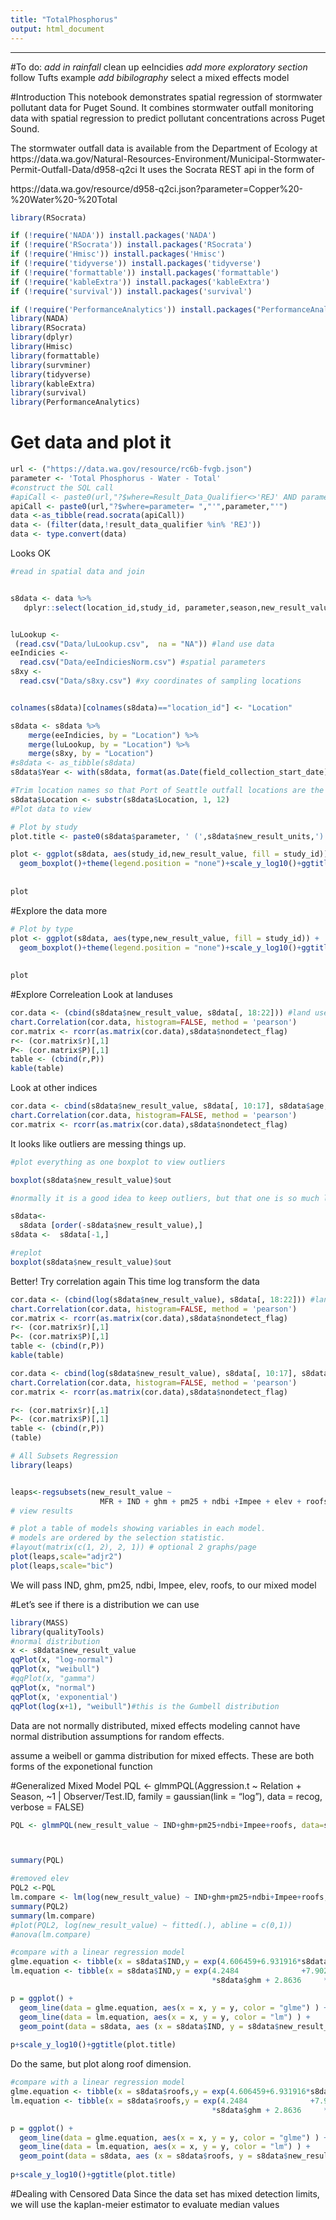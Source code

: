 ---
title: "TotalPhosphorus"
output: html_document
---


---
#To do: 
*add in rainfall 
*clean up eeIncidies
*add more exploratory section
*follow Tufts example
*add bibilography
*select a mixed effects model

#Introduction
This notebook demonstrates spatial regression of stormwater pollutant data for Puget Sound. It combines stormwater outfall monitoring data with spatial regression to predict pollutant concentrations across Puget Sound. 

The stormwater outfall data is available from the Department of Ecology at
https://data.wa.gov/Natural-Resources-Environment/Municipal-Stormwater-Permit-Outfall-Data/d958-q2ci
It uses the Socrata REST api in the form of 

https://data.wa.gov/resource/d958-q2ci.json?parameter=Copper%20-%20Water%20-%20Total




```{r include=FALSE}
library(RSocrata)

if (!require('NADA')) install.packages('NADA')
if (!require('RSocrata')) install.packages('RSocrata')
if (!require('Hmisc')) install.packages('Hmisc')
if (!require('tidyverse')) install.packages('tidyverse')
if (!require('formattable')) install.packages('formattable')
if (!require('kableExtra')) install.packages('kableExtra')
if (!require('survival')) install.packages('survival')

if (!require('PerformanceAnalytics')) install.packages("PerformanceAnalytics")
library(NADA)
library(RSocrata)
library(dplyr)
library(Hmisc)
library(formattable)
library(survminer)
library(tidyverse)
library(kableExtra)
library(survival)
library(PerformanceAnalytics)
```
# Get data and plot it
```{r}
url <- ("https://data.wa.gov/resource/rc6b-fvgb.json")
parameter <- 'Total Phosphorus - Water - Total'
#construct the SQL call 
#apiCall <- paste0(url,"?$where=Result_Data_Qualifier<>'REJ' AND parameter= ","'",parameter,"'")
apiCall <- paste0(url,"?$where=parameter= ","'",parameter,"'")
data <-as_tibble(read.socrata(apiCall))
data <- (filter(data,!result_data_qualifier %in% 'REJ'))
data <- type.convert(data)

```
Looks OK

```{r echo=TRUE}
#read in spatial data and join


s8data <- data %>% 
   dplyr::select(location_id,study_id, parameter,season,new_result_value,nondetect_flag, new_result_units,field_collection_start_date,type) #sampling data


luLookup <-
 (read.csv("Data/luLookup.csv",  na = "NA")) #land use data
eeIndicies <-
  read.csv("Data/eeIndiciesNorm.csv") #spatial parameters
s8xy <-
  read.csv("Data/s8xy.csv") #xy coordinates of sampling locations


colnames(s8data)[colnames(s8data)=="location_id"] <- "Location"
```


```{r echo=TRUE}
s8data <- s8data %>%
    merge(eeIndicies, by = "Location") %>%
    merge(luLookup, by = "Location") %>%
    merge(s8xy, by = "Location") 
#s8data <- as_tibble(s8data)
s8data$Year <- with(s8data, format(as.Date(field_collection_start_date),"%Y"))

#Trim location names so that Port of Seattle outfall locations are the same (all same study)
s8data$Location <- substr(s8data$Location, 1, 12)
#Plot data to view

# Plot by study 
plot.title <- paste0(s8data$parameter, ' (',s8data$new_result_units,')')

plot <- ggplot(s8data, aes(study_id,new_result_value, fill = study_id)) + 
  geom_boxplot()+theme(legend.position = "none")+scale_y_log10()+ggtitle(plot.title)
 
   
plot
```
#Explore the data more 
```{r}

# Plot by type 
plot <- ggplot(s8data, aes(type,new_result_value, fill = study_id)) + 
  geom_boxplot()+theme(legend.position = "none")+scale_y_log10()+ggtitle(plot.title)
 
   
plot
```
#Explore Correleation
Look at landuses 
```{r echo=TRUE}
cor.data <- (cbind(s8data$new_result_value, s8data[, 18:22])) #land uses
chart.Correlation(cor.data, histogram=FALSE, method = 'pearson')
cor.matrix <- rcorr(as.matrix(cor.data),s8data$nondetect_flag)
r<- (cor.matrix$r)[,1]
P<- (cor.matrix$P)[,1]
table <- (cbind(r,P))
kable(table)

```
Look at other indices 
```{r}
cor.data <- cbind(s8data$new_result_value, s8data[, 10:17], s8data$age, s8data$elev) #indicies from earth engine
chart.Correlation(cor.data, histogram=FALSE, method = 'pearson')
cor.matrix <- rcorr(as.matrix(cor.data),s8data$nondetect_flag)
```

It looks like outliers are messing things up. 

```{r}
#plot everything as one boxplot to view outliers 

boxplot(s8data$new_result_value)$out


```

```{r}
#normally it is a good idea to keep outliers, but that one is so much larger, this is probably skewing things. 

s8data<-
  s8data [order(-s8data$new_result_value),] 
s8data <-  s8data[-1,]

#replot 
boxplot(s8data$new_result_value)$out
```
Better! Try correlation again 
This time log transform the data 

```{r echo=TRUE}
cor.data <- (cbind(log(s8data$new_result_value), s8data[, 18:22])) #land uses
chart.Correlation(cor.data, histogram=FALSE, method = 'pearson')
cor.matrix <- rcorr(as.matrix(cor.data),s8data$nondetect_flag)
r<- (cor.matrix$r)[,1]
P<- (cor.matrix$P)[,1]
table <- (cbind(r,P))
kable(table)
```

```{r}

cor.data <- cbind(log(s8data$new_result_value), s8data[, 10:17], s8data$age, s8data$elev) #indicies from earth engine
chart.Correlation(cor.data, histogram=FALSE, method = 'pearson')
cor.matrix <- rcorr(as.matrix(cor.data),s8data$nondetect_flag)


```


```{r}
r<- (cor.matrix$r)[,1]
P<- (cor.matrix$P)[,1]
table <- (cbind(r,P))
(table)
```
```{r}


# All Subsets Regression
library(leaps)


leaps<-regsubsets(new_result_value ~ 
                    MFR + IND + ghm + pm25 + ndbi +Impee + elev + roofs + elev, data=s8data,method = "forward")
# view results 

# plot a table of models showing variables in each model.
# models are ordered by the selection statistic.
#layout(matrix(c(1, 2), 2, 1)) # optional 2 graphs/page
plot(leaps,scale="adjr2")
plot(leaps,scale="bic")
```
We will pass IND, ghm, pm25, ndbi, Impee, elev, roofs,  to our mixed model

#Let's see if there is a distribution we can use

```{r}
library(MASS)
library(qualityTools)
#normal distribution
x <- s8data$new_result_value
qqPlot(x, "log-normal")
qqPlot(x, "weibull")
#qqPlot(x, "gamma")
qqPlot(x, "normal")
qqPlot(x, 'exponential')
qqPlot(log(x+1), "weibull")#this is the Gumbell distribution


```
Data are not normally distributed, mixed effects modeling cannot have normal distribution assumptions for random effects. 

assume a weibell or gamma distribution for mixed effects. These are both forms of the exponetional function

#Generalized Mixed Model 
PQL <- glmmPQL(Aggression.t ~ Relation + Season, ~1 | Observer/Test.ID, family = gaussian(link = "log"),
    data = recog, verbose = FALSE)
    
```{r}
PQL <- glmmPQL(new_result_value ~ IND+ghm+pm25+ndbi+Impee+roofs, data=s8data, random = ~1|Location,family = gaussian(link = 'log'))



summary(PQL)
```


```{r}

#removed elev 
PQL2 <-PQL
lm.compare <- lm(log(new_result_value) ~ IND+ghm+pm25+ndbi+Impee+roofs, data = s8data)
summary(PQL2)
summary(lm.compare)
#plot(PQL2, log(new_result_value) ~ fitted(.), abline = c(0,1))
#anova(lm.compare)
```



```{r}
#compare with a linear regression model 
glme.equation <- tibble(x = s8data$IND,y = exp(4.606459+6.931916*s8data$IND-2.608815*s8data$ghm+ 2.447038*s8data$pm25+2.650185*s8data$ndbi-3.005394*s8data$Impee +4.317118*s8data$roofs))
lm.equation <- tibble(x = s8data$IND,y = exp(4.2484              +7.9020              *s8data$IND - 3.6501  
                                             *s8data$ghm + 2.8636     * s8data$pm25 + 4.4054 *s8data$ndbi - 4.2754 *s8data$Impee + 5.7668 *s8data$roofs))

p = ggplot() + 
  geom_line(data = glme.equation, aes(x = x, y = y, color = "glme") ) +
  geom_line(data = lm.equation, aes(x = x, y = y, color = "lm") ) +
  geom_point(data = s8data, aes (x = s8data$IND, y = s8data$new_result_value))
  
p+scale_y_log10()+ggtitle(plot.title)

```
Do the same, but plot along roof dimension. 



```{r}
#compare with a linear regression model 
glme.equation <- tibble(x = s8data$roofs,y = exp(4.606459+6.931916*s8data$IND-2.608815*s8data$ghm+ 2.447038*s8data$pm25+2.650185*s8data$ndbi-3.005394*s8data$Impee +4.317118*s8data$roofs))
lm.equation <- tibble(x = s8data$roofs,y = exp(4.2484              +7.9020              *s8data$IND - 3.6501  
                                             *s8data$ghm + 2.8636     * s8data$pm25 + 4.4054 *s8data$ndbi - 4.2754 *s8data$Impee + 5.7668 *s8data$roofs))

p = ggplot() + 
  geom_line(data = glme.equation, aes(x = x, y = y, color = "glme") ) +
  geom_line(data = lm.equation, aes(x = x, y = y, color = "lm") ) +
  geom_point(data = s8data, aes (x = s8data$roofs, y = s8data$new_result_value))
  
p+scale_y_log10()+ggtitle(plot.title)

```
    
#Dealing with Censored Data
Since the data set has mixed detection limits, we will use the kaplan-meier estimator to evaluate median values